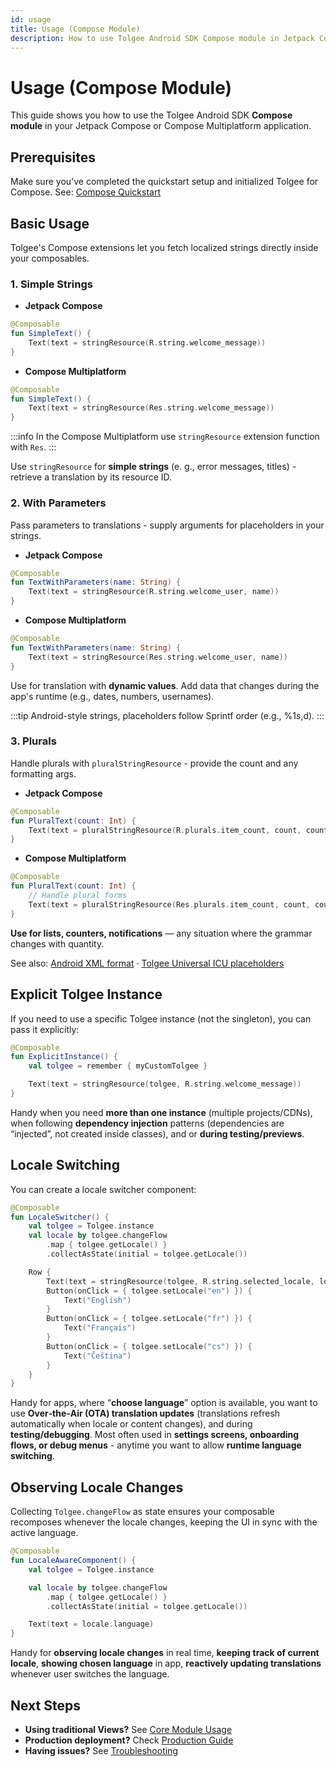 ```yaml
---
id: usage
title: Usage (Compose Module)
description: How to use Tolgee Android SDK Compose module in Jetpack Compose and Compose Multiplatform applications
---
```


# Usage (Compose Module)

This guide shows you how to use the Tolgee Android SDK **Compose module** in your Jetpack Compose or Compose Multiplatform application.

## Prerequisites

Make sure you've completed the quickstart setup and initialized Tolgee for Compose. See: [Compose Quickstart](./installation.mdx)

## Basic Usage

Tolgee's Compose extensions let you fetch localized strings directly inside your composables.

### 1. Simple Strings

- **Jetpack Compose**

```kotlin
@Composable
fun SimpleText() {
    Text(text = stringResource(R.string.welcome_message))
}
```

- **Compose Multiplatform**

```kotlin
@Composable
fun SimpleText() {
    Text(text = stringResource(Res.string.welcome_message))
}
```

:::info
In the Compose Multiplatform use `stringResource` extension function with `Res`.
:::

Use `stringResource` for **simple strings** (e. g., error messages, titles) - retrieve a translation by its resource ID.

### 2. With Parameters

Pass parameters to translations - supply arguments for placeholders in your strings.

- **Jetpack Compose**

```kotlin
@Composable
fun TextWithParameters(name: String) {
    Text(text = stringResource(R.string.welcome_user, name))
}
```

- **Compose Multiplatform**

```kotlin
@Composable
fun TextWithParameters(name: String) {
    Text(text = stringResource(Res.string.welcome_user, name))
}
```

Use for translation with **dynamic values**. Add data that changes during the app's runtime (e.g., dates, numbers, usernames).

:::tip
Android-style strings, placeholders follow Sprintf order (e.g., %1$s, %2$d).
:::

### 3. Plurals

Handle plurals with `pluralStringResource` - provide the count and any formatting args.

- **Jetpack Compose**

```kotlin
@Composable
fun PluralText(count: Int) {
    Text(text = pluralStringResource(R.plurals.item_count, count, count))
}
```

- **Compose Multiplatform**

```kotlin
@Composable
fun PluralText(count: Int) {
    // Handle plural forms
    Text(text = pluralStringResource(Res.plurals.item_count, count, count))
}
```

**Use for lists, counters, notifications** — any situation where the grammar changes with quantity.

See also: [Android XML format](/platform/formats/android_xml) · [Tolgee Universal ICU placeholders](/platform/translation_process/tolgee_universal_icu_placeholders)


## Explicit Tolgee Instance

If you need to use a specific Tolgee instance (not the singleton), you can pass it explicitly:

```kotlin
@Composable
fun ExplicitInstance() {
    val tolgee = remember { myCustomTolgee }

    Text(text = stringResource(tolgee, R.string.welcome_message))
}
```

Handy when you need **more than one instance** (multiple projects/CDNs), when following **dependency injection** patterns (dependencies are “injected”, not created inside classes), and or **during testing/previews**.

## Locale Switching

You can create a locale switcher component:

```kotlin
@Composable
fun LocaleSwitcher() {
    val tolgee = Tolgee.instance
    val locale by tolgee.changeFlow
        .map { tolgee.getLocale() }
        .collectAsState(initial = tolgee.getLocale())

    Row {
        Text(text = stringResource(tolgee, R.string.selected_locale, locale.language))
        Button(onClick = { tolgee.setLocale("en") }) {
            Text("English")
        }
        Button(onClick = { tolgee.setLocale("fr") }) {
            Text("Français")
        }
        Button(onClick = { tolgee.setLocale("cs") }) {
            Text("Čeština")
        }
    }
}
```

Handy for apps, where “**choose language**” option is available, you want to use **Over‑the‑Air (OTA) translation updates** (translations refresh automatically when locale or content changes), and during **testing/debugging**.
Most often used in **settings screens, onboarding flows, or debug menus** - anytime you want to allow **runtime language switching**.

## Observing Locale Changes

Collecting `Tolgee.changeFlow` as state ensures your composable recomposes whenever the locale changes, keeping the UI in sync with the active language.

```kotlin
@Composable
fun LocaleAwareComponent() {
    val tolgee = Tolgee.instance

    val locale by tolgee.changeFlow
        .map { tolgee.getLocale() }
        .collectAsState(initial = tolgee.getLocale())

    Text(text = locale.language)
}
```

Handy for **observing locale changes** in real time, **keeping track of current locale**, **showing chosen language** in app, **reactively updating translations** whenever user switches the language.

## Next Steps

- **Using traditional Views?** See [Core Module Usage](/android-sdk/usage)
- **Production deployment?** Check [Production Guide](../production.mdx)
- **Having issues?** See [Troubleshooting](./troubleshooting.mdx)
